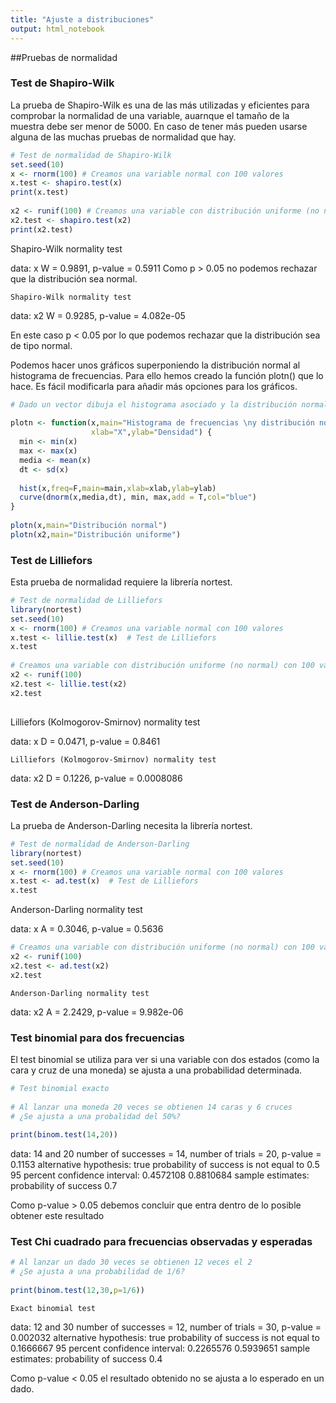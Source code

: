 ```yaml
---
title: "Ajuste a distribuciones"
output: html_notebook
---
```



##Pruebas de normalidad


### Test de Shapiro-Wilk
La prueba de Shapiro-Wilk es una de las más utilizadas y eficientes para comprobar la normalidad de una variable, auarnque el tamaño de la muestra debe ser menor de 5000. En caso de tener más pueden usarse alguna de las muchas pruebas de normalidad que hay.

```r
# Test de normalidad de Shapiro-Wilk
set.seed(10)
x <- rnorm(100) # Creamos una variable normal con 100 valores
x.test <- shapiro.test(x)
print(x.test)
 
x2 <- runif(100) # Creamos una variable con distribución uniforme (no normal) con 100 valores
x2.test <- shapiro.test(x2)
print(x2.test)
```


  Shapiro-Wilk normality test
 
data:  x
W = 0.9891, p-value = 0.5911
Como p > 0.05 no podemos rechazar que la distribución sea normal.


    Shapiro-Wilk normality test
 
data:  x2
W = 0.9285, p-value = 4.082e-05


En este caso p < 0.05 por lo que podemos rechazar que la distribución sea de tipo normal.


Podemos hacer unos gráficos superponiendo la distribución normal al histograma de frecuencias. Para ello hemos creado la función plotn() que lo hace. Es fácil modificarla para añadir más opciones para los gráficos.


```r
# Dado un vector dibuja el histograma asociado y la distribución normal
 
plotn <- function(x,main="Histograma de frecuencias \ny distribución normal",
                  xlab="X",ylab="Densidad") {
  min <- min(x)
  max <- max(x)
  media <- mean(x)
  dt <- sd(x)
 
  hist(x,freq=F,main=main,xlab=xlab,ylab=ylab)
  curve(dnorm(x,media,dt), min, max,add = T,col="blue")
}
 
plotn(x,main="Distribución normal")
plotn(x2,main="Distribución uniforme")
```


### Test de Lilliefors


Esta prueba de normalidad requiere la librería nortest.

```r
# Test de normalidad de Lilliefors
library(nortest)
set.seed(10)
x <- rnorm(100) # Creamos una variable normal con 100 valores
x.test <- lillie.test(x)  # Test de Lilliefors
x.test
 
# Creamos una variable con distribución uniforme (no normal) con 100 valores
x2 <- runif(100)
x2.test <- lillie.test(x2)
x2.test
 

```

Lilliefors (Kolmogorov-Smirnov) normality test
 
data:  x
D = 0.0471, p-value = 0.8461
 
    Lilliefors (Kolmogorov-Smirnov) normality test
 
data:  x2
D = 0.1226, p-value = 0.0008086

### Test de Anderson-Darling

La prueba de Anderson-Darling necesita la librería nortest.


```r
# Test de normalidad de Anderson-Darling
library(nortest)
set.seed(10)
x <- rnorm(100) # Creamos una variable normal con 100 valores
x.test <- ad.test(x)  # Test de Lilliefors
x.test

```
  Anderson-Darling normality test
 
data:  x
A = 0.3046, p-value = 0.5636

```r

# Creamos una variable con distribución uniforme (no normal) con 100 valores
x2 <- runif(100)
x2.test <- ad.test(x2)
x2.test
```
    Anderson-Darling normality test
 
data:  x2
A = 2.2429, p-value = 9.982e-06


### Test binomial para dos frecuencias


El test binomial se utiliza para ver si una variable con dos estados (como la cara y cruz de una moneda) se ajusta a una probabilidad determinada.


```r
# Test binomial exacto
 
# Al lanzar una moneda 20 veces se obtienen 14 caras y 6 cruces
# ¿Se ajusta a una probalidad del 50%?
 
print(binom.test(14,20))

```

data:  14 and 20
number of successes = 14, number of trials = 20, p-value = 0.1153
alternative hypothesis: true probability of success is not equal to 0.5
95 percent confidence interval:
 0.4572108 0.8810684
sample estimates:
probability of success
                   0.7

Como p-value > 0.05 debemos concluir que entra dentro de lo posible obtener este resultado

### Test Chi cuadrado para frecuencias observadas y esperadas
```r

# Al lanzar un dado 30 veces se obtienen 12 veces el 2
# ¿Se ajusta a una probabilidad de 1/6?
 
print(binom.test(12,30,p=1/6))

```
    Exact binomial test
 
data:  12 and 30
number of successes = 12, number of trials = 30, p-value = 0.002032
alternative hypothesis: true probability of success is not equal to 0.1666667
95 percent confidence interval:
 0.2265576 0.5939651
sample estimates:
probability of success
                   0.4

Como p-value < 0.05 el resultado obtenido no se ajusta a lo esperado en un dado.











